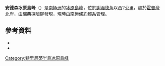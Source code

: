 {{Coord|63|22|S|57|0|W|source:GNIS|display=title}}

'''安德森冰原島峰'''（{{lang-en|Andersson Nunatak}}）是[[南極洲|南極洲]]的[[冰原島峰|冰原島峰]]，位於[[謝潑德角|謝潑德角]]以西2公里，處於[[霍普灣|霍普灣]]北岸，由[[瑞典|瑞典]]探險隊發現，現時由[[南極條約體系|南極條約體系]]管理。

==參考資料==
*{{cite gnis | type = antarid | id = 419| name = Andersson Nunatak | accessdate = 2011-05-10}}
*{{usgs-gazetteer|id=419}}

{{DEFAULTSORT:Andersson Nunatak}}
[[Category:特里尼蒂半島冰原島峰|Category:特里尼蒂半島冰原島峰]]


{{TrinityPeninsula-geo-stub}}